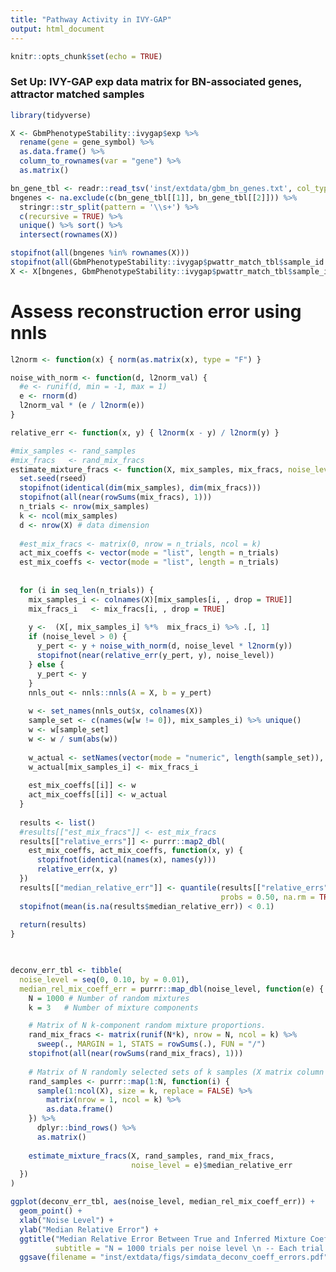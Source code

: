 ```yaml
---
title: "Pathway Activity in IVY-GAP"
output: html_document
---
```


```r
knitr::opts_chunk$set(echo = TRUE)
```


### Set Up: IVY-GAP exp data matrix for BN-associated genes, attractor matched samples
```r
library(tidyverse)

X <- GbmPhenotypeStability::ivygap$exp %>% 
  rename(gene = gene_symbol) %>%
  as.data.frame() %>%
  column_to_rownames(var = "gene") %>%
  as.matrix()

bn_gene_tbl <- readr::read_tsv('inst/extdata/gbm_bn_genes.txt', col_types = cols())
bngenes <- na.exclude(c(bn_gene_tbl[[1]], bn_gene_tbl[[2]])) %>%
  stringr::str_split(pattern = '\\s+') %>%
  c(recursive = TRUE) %>%
  unique() %>% sort() %>%
  intersect(rownames(X))

stopifnot(all(bngenes %in% rownames(X)))
stopifnot(all(GbmPhenotypeStability::ivygap$pwattr_match_tbl$sample_id %in% colnames(X)))
X <- X[bngenes, GbmPhenotypeStability::ivygap$pwattr_match_tbl$sample_id, drop = FALSE]

```




# Assess reconstruction error using nnls
```r

l2norm <- function(x) { norm(as.matrix(x), type = "F") }

noise_with_norm <- function(d, l2norm_val) {
  #e <- runif(d, min = -1, max = 1)
  e <- rnorm(d)
  l2norm_val * (e / l2norm(e))
}

relative_err <- function(x, y) { l2norm(x - y) / l2norm(y) }

#mix_samples <- rand_samples
#mix_fracs   <- rand_mix_fracs
estimate_mixture_fracs <- function(X, mix_samples, mix_fracs, noise_level = 0, rseed = 1) {
  set.seed(rseed)
  stopifnot(identical(dim(mix_samples), dim(mix_fracs)))
  stopifnot(all(near(rowSums(mix_fracs), 1)))
  n_trials <- nrow(mix_samples)
  k <- ncol(mix_samples)
  d <- nrow(X) # data dimension
  
  #est_mix_fracs <- matrix(0, nrow = n_trials, ncol = k)
  act_mix_coeffs <- vector(mode = "list", length = n_trials)
  est_mix_coeffs <- vector(mode = "list", length = n_trials)
  
  
  for (i in seq_len(n_trials)) {
    mix_samples_i <- colnames(X)[mix_samples[i, , drop = TRUE]]
    mix_fracs_i   <- mix_fracs[i, , drop = TRUE]
    
    y <-  (X[, mix_samples_i] %*%  mix_fracs_i) %>% .[, 1]
    if (noise_level > 0) {
      y_pert <- y + noise_with_norm(d, noise_level * l2norm(y))
      stopifnot(near(relative_err(y_pert, y), noise_level))
    } else {
      y_pert <- y
    }
    nnls_out <- nnls::nnls(A = X, b = y_pert)
    
    w <- set_names(nnls_out$x, colnames(X))
    sample_set <- c(names(w[w != 0]), mix_samples_i) %>% unique()
    w <- w[sample_set]
    w <- w / sum(abs(w))
    
    w_actual <- setNames(vector(mode = "numeric", length(sample_set)), sample_set)
    w_actual[mix_samples_i] <- mix_fracs_i
    
    est_mix_coeffs[[i]] <- w
    act_mix_coeffs[[i]] <- w_actual
  }
  
  results <- list()
  #results[["est_mix_fracs"]] <- est_mix_fracs
  results[["relative_errs"]] <- purrr::map2_dbl(
    est_mix_coeffs, act_mix_coeffs, function(x, y) {
      stopifnot(identical(names(x), names(y)))
      relative_err(x, y)
  })
  results[["median_relative_err"]] <- quantile(results[["relative_errs"]], 
                                               probs = 0.50, na.rm = TRUE)
  stopifnot(mean(is.na(results$median_relative_err)) < 0.1)
  
  return(results)
}

  
```


```r
deconv_err_tbl <- tibble(
  noise_level = seq(0, 0.10, by = 0.01),
  median_rel_mix_coeff_err = purrr::map_dbl(noise_level, function(e) {
    N = 1000 # Number of random mixtures
    k = 3   # Number of mixture components

    # Matrix of N k-component random mixture proportions.
    rand_mix_fracs <- matrix(runif(N*k), nrow = N, ncol = k) %>%
      sweep(., MARGIN = 1, STATS = rowSums(.), FUN = "/")
    stopifnot(all(near(rowSums(rand_mix_fracs), 1)))
    
    # Matrix of N randomly selected sets of k samples (X matrix column indices)
    rand_samples <- purrr::map(1:N, function(i) {
      sample(1:ncol(X), size = k, replace = FALSE) %>% 
        matrix(nrow = 1, ncol = k) %>%
        as.data.frame()
    }) %>% 
      dplyr::bind_rows() %>%
      as.matrix()
    
    estimate_mixture_fracs(X, rand_samples, rand_mix_fracs, 
                           noise_level = e)$median_relative_err
  })
)

ggplot(deconv_err_tbl, aes(noise_level, median_rel_mix_coeff_err)) +
  geom_point() +
  xlab("Noise Level") +
  ylab("Median Relative Error") +
  ggtitle("Median Relative Error Between True and Inferred Mixture Coefficient Vectors",
          subtitle = "N = 1000 trials per noise level \n -- Each trial: estimate mixture coefficients with  w/fixed norm uniform random noise added to simulated target vector \n -- Simulated target vectors: random mixtures of 3 randomly selected IVY-GAP expression vectors \n                                               from deconvolution template set))") +
  ggsave(filename = "inst/extdata/figs/simdata_deconv_coeff_errors.pdf", height = 10, width = 10)


```

